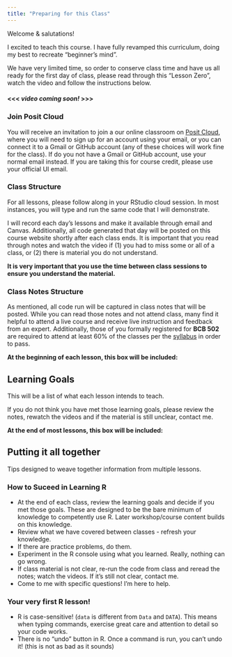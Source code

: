 ```yaml
---
title: "Preparing for this Class"
---
```


Welcome & salutations!

I excited to teach this course. I have fully revamped this curriculum, doing my best to recreate "beginner's mind". 

We have very limited time, so order to conserve class time and have us all ready for the first day of class, please read through this "Lesson Zero", watch the video and follow the instructions below.  

#### <<< *video coming soon!* >>>

### Join Posit Cloud

You will receive an invitation to join a our online classroom on [Posit Cloud](https://login.posit.cloud/login), where you will need to sign up for an account using your email, or you can connect it to a Gmail or GitHub account (any of these choices will work fine for the class). If do you not have a Gmail or GitHub account, use your normal email instead. If you are taking this for course credit, please use your official UI email. 

### Class Structure

For all lessons, please follow along in your RStudio cloud session. In most instances, you will type and run the same code that I will demonstrate.

I will record each day's lessons and make it available through email and Canvas. Additionally, all code generated that day will be posted on this course website shortly after each class ends. It is important that you read through notes and watch the video if (1) you had to miss some or all of a class, or (2) there is material you do not understand. 

**It is very important that you use the time between class sessions to ensure you understand the material.**

### Class Notes Structure 

As mentioned, all code run will be captured in class notes that will be posted. While you can read those notes and not attend class, many find it helpful to attend a live course and receive live instruction and feedback from an expert. Additionally, those of you formally registered for **BCB 502** are required to attend at least 60% of the classes per the [syllabus](../syllabus.qmd) in order to pass. 

**At the beginning of each lesson, this box will be included:**

::: {.callout-caution collapse="false"}
## Learning Goals

This will be a list of what each lesson intends to teach. 

If you do not think you have met those learning goals, please review the notes, rewatch the videos and if the material is still unclear, contact me.  
:::

**At the end of most lessons, this box will be included:**

::: {.callout-tip}
## Putting it all together

Tips designed to weave together information from multiple lessons. 
:::

### How to Suceed in Learning R

- At the end of each class, review the learning goals and decide if you met those goals. These are designed to be the bare minimum of knowledge to competently use R. Later workshop/course content builds on this knowledge.  
- Review what we have covered between classes - refresh your knowledge. 
- If there are practice problems, do them. 
- Experiment in the R console using what you learned. Really, nothing can go wrong. 
- If class material is not clear, re-run the code from class and reread the notes; watch the videos. If it's still not clear, contact me. 
- Come to me with specific questions! I’m here to help. 

### Your very first R lesson!

* R is case-sensitive! (`data` is different from `Data` and `DATA`). This means when typing commands, exercise great care and attention to detail so your code works. 
* There is no "undo" button in R. Once a command is run, you can't undo it! (this is not as bad as it sounds)

